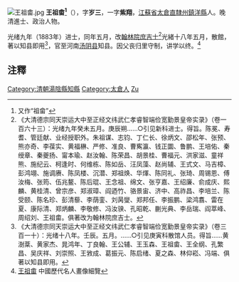 [[File:王祖畬.jpg|thumb]]
'''王祖畬<ref>又作“祖畲”</ref>'''（{{bd|1842年||1918年|catIdx=Wang王}}），字'''岁三'''，一字'''紫翔'''，[[江蘇省|江蘇省]][[太倉直隸州|太倉直隸州]][[鎮洋縣|鎮洋縣]]人。晚清進士、政治人物。

光绪九年（1883年）进士，同年五月，改[[翰林院|翰林院]][[庶吉士|庶吉士]]<ref>《大清德宗同天崇运大中至正经文纬武仁孝睿智端俭宽勤景皇帝实录》（卷一百六十三）：光绪九年癸未五月。庚辰朔……○引见新科进士。得旨。陈冕、寿耆、管廷献、业经授职外。朱祖谋、志钧、丁仁长、徐炳文、邵松年、张预、熊亦奇、李葆实、黄福楙、严修、准良、曹寯瀛、钱正圜、鲁鹏、王培佑、秦绶章、秦夔扬、甯本瑜、赵汝翰、陈荣昌、胡景桂、曹福元、洪家滋、童祥熊、施纪云、柯逢时、何维栋、陈如岳、汪凤藻、赵尚辅、王式文、马吉樟、彭鸿翊、施调赓、陈凤楼、沉潜、郑祖焕、华煇、陈同礼、张琦、周锡恩、傅汝梅、张筠、伍兆鳌、陈后琨、王念祖、绵文、张亨嘉、王绍廉、俞成庆、熙麟、黄桂清、曾宗彦、郑淑璋、阎迺竹、骆景宙、济中、高祚昌、李培兰、陈受颐、陈名珍、彭清藜、李荫銮、刘昺燮、郑邦任、李振鹏、梁鸿翥、雷在夏、康际清、郑炳麟、李敬修、冯汝骙、孔昭乾、蒯光典、李岳瑞、阎萃峰、周绍刘、王祖畬。俱著改为翰林院庶吉士。</ref>光緒十八年五月，散館，著以知县即用<ref>《大清德宗同天崇运大中至正经文纬武仁孝睿智端俭宽勤景皇帝实录》（卷三百一十）：光绪十八年。壬辰。五月。……○引见庚寅科散馆人员。得旨……黄澍棻、黄家杰、晁鸿年、丁良翰、王公辅、王玉森、王祖畬、王全纲、孔繁昌、吴庆祥、刘崇照、王敩成、葛振元、陈启绪、夏之森、林仰崧、冯端、俱著以知县即用。</ref>，官至河南[[汤阴县|汤阴县]]知县。因父丧归里守制，讲学以终。<ref>[http://diglweb.zjlib.cn:8081/zjtsg/mingren/cyxl.jsp?record=5548&back=-135&channelid=91654 王祖畬] {{Wayback|url=http://diglweb.zjlib.cn:8081/zjtsg/mingren/cyxl.jsp?record=5548&back=-135&channelid=91654 |date=20190824080320 }} 中國歷代名人畫像細覽</ref>

==注釋==
{{reflist|2}}
{{清朝人物小作品}}
{{光緒九年癸未科殿試金榜}}
{{DEFAULTSORT:Wang王}}
[[Category:清朝湯陰縣知縣|Category:清朝湯陰縣知縣]]
[[Category:太倉人|Category:太倉人]]
[[Category:王姓|Zu]]
